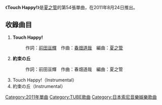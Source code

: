 {{Infobox Single
| Name        = Touch Happy!
| Cover       = 
| Artist      = [[夏之管|夏之管]] 
| Album       = 
| Released    = 2011年8月24日
| Format      = 
| Recorded    = 
| Genre       = [[J-POP|J-POP]]
| Length      = 
| Label       = [[Sony_Music|Sony Music]] 
| Writer      = [[前田亘輝|前田亘輝]]
| Producer    = [[夏之管|夏之管]]
| Certification   = 
| Chart position        = * 週榜最高排行第14位 （[[Oricon公信榜|Oricon]]）
* 日榜最高排行第11位（Oricon）
| Last single  = [[A_Day_In_The_Summer～回憶笑容的那樣～|A Day In The Summer～回憶笑容的那樣～]] <br />（2011年）
| This single  = '''Touch Happy!''' <br />（2011年）
| Next single  = [[永遠，永遠_(TUBE的單曲)|永遠，永遠]] <br />（2012年）
}}
《'''Touch Happy!'''》是[[夏之管|夏之管]]的第54張單曲，在2011年8月24日推出。

== 收錄曲目 ==

#'''Touch Happy!'''
#:作詞：[[前田亘輝|前田亘輝]]　作曲：[[春畑道哉|春畑道哉]]　編曲：[[夏之管|夏之管]]
#'''約束の丘'''
#:作詞：前田亘輝　作曲：春畑道哉　編曲：夏之管
#Touch Happy!（Instrumental）
#約束の丘（Instrumental）

{{Single-stub}}

[[Category:2011年單曲|Category:2011年單曲]]
[[Category:TUBE歌曲|Category:TUBE歌曲]]
[[Category:日本索尼音樂娛樂歌曲|Category:日本索尼音樂娛樂歌曲]]